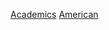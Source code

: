 {{Commonscat|Academics from the United States}}

[[Category:各职业美国人|Academics]]
[[Category:各國學者|American]]